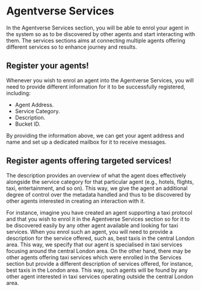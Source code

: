 # Agentverse Services

In the Agentverse Services section, you will be able to enrol your agent in the system so as to be discovered by other agents and start interacting with them. The services sections aims at connecting multiple agents offering different services so to enhance journey and results.

## Register your agents!

Whenever you wish to enrol an agent into the Agentverse Services, you will need to provide different information for it to be successfully registered, including:

- Agent Address.
- Service Category.
- Description.
- Bucket ID.

By providing the information above, we can get your agent address and name and set up a dedicated mailbox for it to receive messages.

## Register agents offering targeted services!

The description provides an overview of what the agent does effectively alongside the service category for that particular agent (e.g., hotels, flights, taxi, entertainment, and so on). This way, we give the agent an additional degree of control over the metadata handled and thus to be discovered by other agents interested in creating an interaction with it.

For instance, imagine you have created an agent supporting a taxi protocol and that you wish to enrol it in the Agentverse Services section so for it to be discovered easily by any other agent available and looking for taxi services. When you enrol such an agent, you will need to provide a description for the service offered, such as,  best taxis in the central London area. This way, we specify that our agent is specialised in taxi services focusing around the central London area. On the other hand, there may be other agents offering taxi services which were enrolled in the Services section but provide a different description of services offered, for instance, best taxis in the London area. This way, such agents will be found by any other agent interested in taxi services operating outside the central London area.
